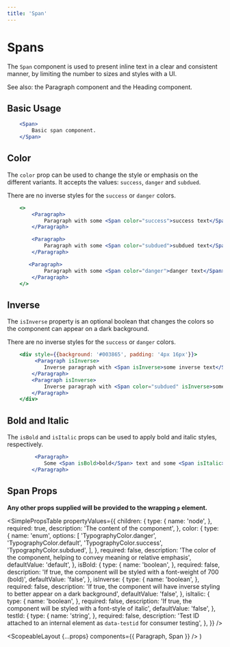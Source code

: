 ```yaml
---
title: 'Span'
---
```



# Spans

The `Span` component is used to present inline text in a clear and consistent manner, by limiting the number to sizes and styles with a UI.

See also: the <Link to="/api/paragraph">Paragraph</Link> component and the <Link to="api/heading">Heading</Link> component.

## Basic Usage

```.jsx
    <Span>
        Basic span component.
    </Span>
```

## Color

The `color` prop can be used to change the style or emphasis on the different variants.
It accepts the values: `success`, `danger` and `subdued`.

There are no inverse styles for the `success` or `danger` colors.

```.jsx
    <>
        <Paragraph>
            Paragraph with some <Span color="success">success text</Span>. Lorem ipsum dolar sit amet.
        </Paragraph>

        <Paragraph>
            Paragraph with some <Span color="subdued">subdued text</Span>. Lorem ipsum dolar sit amet.
        </Paragraph>

       <Paragraph>
            Paragraph with some <Span color="danger">danger text</Span>. Lorem ipsum dolar sit amet.
        </Paragraph>
    </>
```

## Inverse

The `isInverse` property is an optional boolean that changes the colors so the component can appear on a dark background.

There are no inverse styles for the `success` or `danger` colors.

```.jsx
    <div style={{background: '#003865', padding: '4px 16px'}}>
         <Paragraph isInverse>
            Inverse paragraph with <Span isInverse>some inverse text</Span>.  Lorem ipsum dolar sit amet.
        </Paragraph>
        <Paragraph isInverse>
            Inverse paragraph with <Span color="subdued" isInverse>some inverse, subdued text</Span>.  Lorem ipsum dolar sit amet.
        </Paragraph>
    </div>
```

## Bold and Italic

The `isBold` and `isItalic` props can be used to apply bold and italic styles, respectively.

```.jsx
         <Paragraph>
            Some <Span isBold>bold</Span> text and some <Span isItalic>italic</Span> test. This is text <Span isBold isItalic>bold and italic</Span>.
        </Paragraph>
```

## Span Props

**Any other props supplied will be provided to the wrapping `p` element.**

<SimplePropsTable
  propertyValues={{
    children: {
      type: {
        name: 'node',
      },
      required: true,
      description: 'The content of the component',
    },
    color: {
      type: {
        name: 'enum',
        options: [
          'TypographyColor.danger',
          'TypographyColor.default',
          'TypographyColor.success',
          'TypographyColor.subdued',
        ],
      },
      required: false,
      description:
        'The color of the component, helping to convey meaning or relative emphasis',
      defaultValue: 'default',
    },
    isBold: {
      type: {
        name: 'boolean',
      },
      required: false,
      description:
        'If true, the component will be styled with a font-weight of 700 (bold)',
      defaultValue: 'false',
    },
    isInverse: {
      type: {
        name: 'boolean',
      },
      required: false,
      description:
        'If true, the component will have inverse styling to better appear on a dark background',
      defaultValue: 'false',
    },
    isItalic: {
      type: {
        name: 'boolean',
      },
      required: false,
      description:
        'If true, the component will be styled with a font-style of italic',
      defaultValue: 'false',
    },
    testId: {
      type: {
        name: 'string',
      },
      required: false,
      description:
        'Test ID attached to an internal element as `data-testid` for consumer testing',
    },
  }}
/>

  <ScopeableLayout {...props} components={{ Paragraph, Span }} />
)
